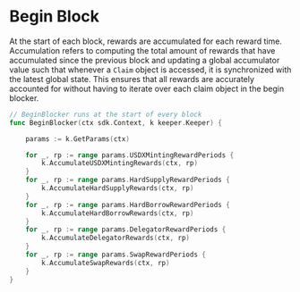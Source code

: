 

# Begin Block

At the start of each block, rewards are accumulated for each reward time. Accumulation refers to computing the total amount of rewards that have accumulated since the previous block and updating a global accumulator value such that whenever a `Claim` object is accessed, it is synchronized with the latest global state. This ensures that all rewards are accurately accounted for without having to iterate over each claim object in the begin blocker.

```go
// BeginBlocker runs at the start of every block
func BeginBlocker(ctx sdk.Context, k keeper.Keeper) {

	params := k.GetParams(ctx)

	for _, rp := range params.USDXMintingRewardPeriods {
		k.AccumulateUSDXMintingRewards(ctx, rp)
	}
	for _, rp := range params.HardSupplyRewardPeriods {
		k.AccumulateHardSupplyRewards(ctx, rp)
	}
	for _, rp := range params.HardBorrowRewardPeriods {
		k.AccumulateHardBorrowRewards(ctx, rp)
	}
	for _, rp := range params.DelegatorRewardPeriods {
		k.AccumulateDelegatorRewards(ctx, rp)
	}
	for _, rp := range params.SwapRewardPeriods {
		k.AccumulateSwapRewards(ctx, rp)
	}
}
```



